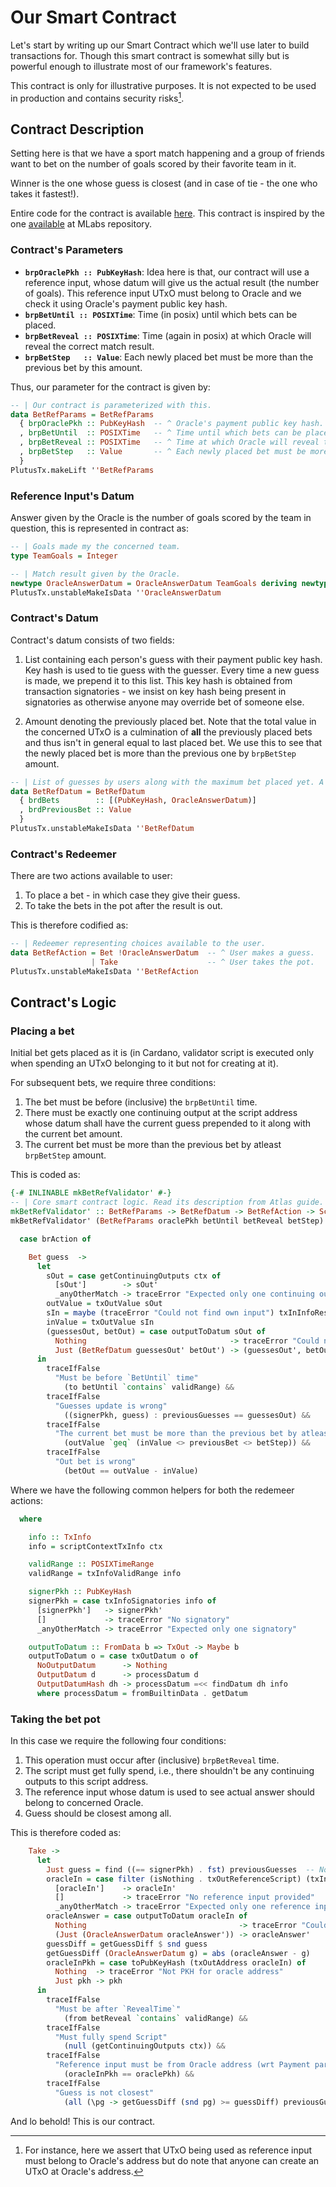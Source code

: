 
# Our Smart Contract

Let's start by writing up our Smart Contract which we'll use later to build transactions for. Though this smart contract is somewhat silly but is powerful enough to illustrate most of our framework's features.

<Callout type="warning">

  This contract is only for illustrative purposes. It is not expected to be used in production and contains security risks[^1].

</Callout>

## Contract Description

Setting here is that we have a sport match happening and a group of friends want to bet on the number of goals scored by their favorite team in it.

Winner is the one whose guess is closest (and in case of tie - the one who takes it fastest!).

Entire code for the contract is available [here](https://github.com/geniusyield/atlas-examples/tree/main/bet-ref/onchain/BetRef/OnChain/BetRef.hs). This contract is inspired by the one [available](https://github.com/mlabs-haskell/plutus-simple-model/blob/main/psm/test/Suites/Plutus/Model/Script/V2/Onchain/Oracle.hs) at MLabs repository.

### Contract's Parameters

* **`brpOraclePkh :: PubKeyHash`**: Idea here is that, our contract will use a reference input, whose datum will give us the actual result (the number of goals). This reference input UTxO must belong to Oracle and we check it using Oracle's payment public key hash.
* **`brpBetUntil :: POSIXTime`**: Time (in posix) until which bets can be placed.
* **`brpBetReveal :: POSIXTime`**: Time (again in posix) at which Oracle will reveal the correct match result.
* **`brpBetStep   :: Value`**: Each newly placed bet must be more than the previous bet by this amount.

Thus, our parameter for the contract is given by:

```haskell filename="BetRef.hs"
-- | Our contract is parameterized with this.
data BetRefParams = BetRefParams
  { brpOraclePkh :: PubKeyHash  -- ^ Oracle's payment public key hash. This is needed to assert that UTxO being looked at indeed belongs to the Oracle.
  , brpBetUntil  :: POSIXTime   -- ^ Time until which bets can be placed.
  , brpBetReveal :: POSIXTime   -- ^ Time at which Oracle will reveal the correct match result.
  , brpBetStep   :: Value       -- ^ Each newly placed bet must be more than previous bet by `brpBetStep` amount.
  }
PlutusTx.makeLift ''BetRefParams
```
 
### Reference Input's Datum

Answer given by the Oracle is the number of goals scored by the team in question, this is represented in contract as:

```haskell filename="BetRef.hs"
-- | Goals made my the concerned team.
type TeamGoals = Integer

-- | Match result given by the Oracle.
newtype OracleAnswerDatum = OracleAnswerDatum TeamGoals deriving newtype (Eq, Show)
PlutusTx.unstableMakeIsData ''OracleAnswerDatum
```

### Contract's Datum

Contract's datum consists of two fields:

1. List containing each person's guess with their payment public key hash. Key hash is used to tie guess with the guesser. Every time a new guess is made, we prepend it to this list.
   This key hash is obtained from transaction signatories - we insist on key hash being present in signatories as otherwise anyone may override bet of someone else.

2. Amount denoting the previously placed bet. Note that the total value in the concerned UTxO is a culmination of **all** the previously placed bets and thus isn't in general equal to last placed bet. We use this to see that the newly placed bet is more than the previous one by `brpBetStep` amount.

```haskell filename="BetRef.hs"
-- | List of guesses by users along with the maximum bet placed yet. A new guess gets /prepended/ to this list. Note that since we are always meant to increment previously placed bet with `brpBetStep`, the newly placed bet would necessarily be maximum (it would be foolish to initialize `brpBetStep` with some negative amounts).
data BetRefDatum = BetRefDatum
  { brdBets        :: [(PubKeyHash, OracleAnswerDatum)]
  , brdPreviousBet :: Value
  }
PlutusTx.unstableMakeIsData ''BetRefDatum
```

### Contract's Redeemer

There are two actions available to user:

1. To place a bet - in which case they give their guess.
2. To take the bets in the pot after the result is out.

This is therefore codified as:

```haskell filename="BetRef.hs"
-- | Redeemer representing choices available to the user.
data BetRefAction = Bet !OracleAnswerDatum  -- ^ User makes a guess.
                  | Take                    -- ^ User takes the pot.
PlutusTx.unstableMakeIsData ''BetRefAction
```

## Contract's Logic

### Placing a bet

Initial bet gets placed as it is (in Cardano, validator script is executed only when spending an UTxO belonging to it but not for creating at it).

For subsequent bets, we require three conditions:

1. The bet must be before (inclusive) the `brpBetUntil` time.
2. There must be exactly one continuing output at the script address whose datum shall have the current guess prepended to it along with the current bet amount.
3. The current bet must be more than the previous bet by atleast `brpBetStep` amount.

This is coded as:

```haskell filename="BetRef.hs"
{-# INLINABLE mkBetRefValidator' #-}
-- | Core smart contract logic. Read its description from Atlas guide.
mkBetRefValidator' :: BetRefParams -> BetRefDatum -> BetRefAction -> ScriptContext -> Bool
mkBetRefValidator' (BetRefParams oraclePkh betUntil betReveal betStep) (BetRefDatum previousGuesses previousBet) brAction ctx =

  case brAction of

    Bet guess  ->
      let
        sOut = case getContinuingOutputs ctx of
          [sOut']        -> sOut'
          _anyOtherMatch -> traceError "Expected only one continuing output."
        outValue = txOutValue sOut
        sIn = maybe (traceError "Could not find own input") txInInfoResolved (findOwnInput ctx)
        inValue = txOutValue sIn
        (guessesOut, betOut) = case outputToDatum sOut of
          Nothing                                -> traceError "Could not resolve for script output datum"
          Just (BetRefDatum guessesOut' betOut') -> (guessesOut', betOut')
      in
        traceIfFalse
          "Must be before `BetUntil` time"
            (to betUntil `contains` validRange) &&
        traceIfFalse
          "Guesses update is wrong"
            ((signerPkh, guess) : previousGuesses == guessesOut) &&
        traceIfFalse
          "The current bet must be more than the previous bet by atleast `brpBetStep` amount"
            (outValue `geq` (inValue <> previousBet <> betStep)) &&
        traceIfFalse
          "Out bet is wrong"
            (betOut == outValue - inValue)
```

Where we have the following common helpers for both the redemeer actions:

```haskell filename="BetRef.hs"
  where

    info :: TxInfo
    info = scriptContextTxInfo ctx

    validRange :: POSIXTimeRange
    validRange = txInfoValidRange info

    signerPkh :: PubKeyHash
    signerPkh = case txInfoSignatories info of
      [signerPkh']   -> signerPkh'
      []             -> traceError "No signatory"
      _anyOtherMatch -> traceError "Expected only one signatory"

    outputToDatum :: FromData b => TxOut -> Maybe b
    outputToDatum o = case txOutDatum o of
      NoOutputDatum      -> Nothing
      OutputDatum d      -> processDatum d
      OutputDatumHash dh -> processDatum =<< findDatum dh info
      where processDatum = fromBuiltinData . getDatum
```

### Taking the bet pot

In this case we require the following four conditions:

1. This operation must occur after (inclusive) `brpBetReveal` time.
2. The script must get fully spend, i.e., there shouldn't be any continuing outputs to this script address.
3. The reference input whose datum is used to see actual answer should belong to concerned Oracle.
4. Guess should be closest among all.

This is therefore coded as:

```haskell filename="BetRef.hs"
    Take ->
      let
        Just guess = find ((== signerPkh) . fst) previousGuesses  -- Note that `find` returns the first match. Since we were always prepending, this is valid.
        oracleIn = case filter (isNothing . txOutReferenceScript) (txInInfoResolved <$> txInfoReferenceInputs info) of
          [oracleIn']    -> oracleIn'
          []             -> traceError "No reference input provided"
          _anyOtherMatch -> traceError "Expected only one reference input"
        oracleAnswer = case outputToDatum oracleIn of
          Nothing                                  -> traceError "Could not resolve for datum"
          (Just (OracleAnswerDatum oracleAnswer')) -> oracleAnswer'
        guessDiff = getGuessDiff $ snd guess
        getGuessDiff (OracleAnswerDatum g) = abs (oracleAnswer - g)
        oracleInPkh = case toPubKeyHash (txOutAddress oracleIn) of
          Nothing  -> traceError "Not PKH for oracle address"
          Just pkh -> pkh
      in
        traceIfFalse
          "Must be after `RevealTime`"
            (from betReveal `contains` validRange) &&
        traceIfFalse
          "Must fully spend Script"
            (null (getContinuingOutputs ctx)) &&
        traceIfFalse
          "Reference input must be from Oracle address (wrt Payment part)"
            (oracleInPkh == oraclePkh) &&
        traceIfFalse
          "Guess is not closest"
            (all (\pg -> getGuessDiff (snd pg) >= guessDiff) previousGuesses)
```

And lo behold! This is our contract.

[^1]: For instance, here we assert that UTxO being used as reference input must belong to Oracle's address but do note that anyone can create an UTxO at Oracle's address.
